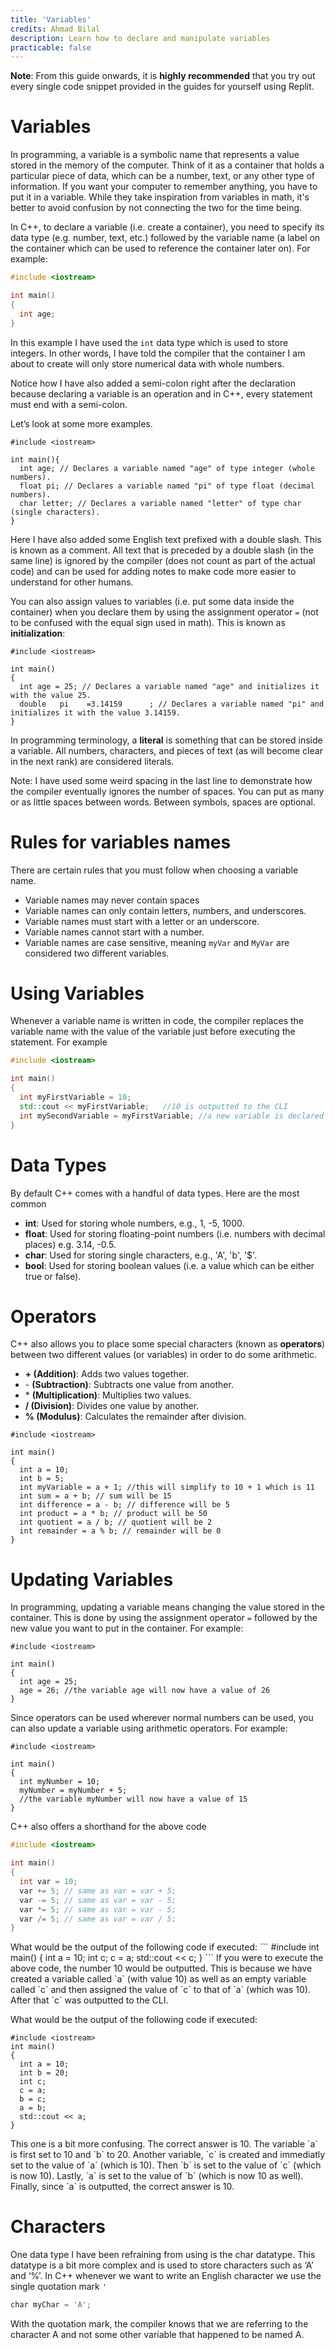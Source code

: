 ```yaml
---
title: 'Variables'
credits: Ahmad Bilal
description: Learn how to declare and manipulate variables
practicable: false
---
```


**Note**: From this guide onwards, it is **highly recommended** that you try out every single code snippet provided in the guides for yourself using Replit.

# Variables

In programming, a variable is a symbolic name that represents a value stored in the memory of the computer. Think of it as a container that holds a particular piece of data, which can be a number, text, or any other type of information. If you want your computer to remember anything, you have to put it in a variable. While they take inspiration from variables in math, it's better to avoid confusion by not connecting the two for the time being.

In C++, to declare a variable (i.e. create a container), you need to specify its data type (e.g. number, text, etc.) followed by the variable name (a label on the container which can be used to reference the container later on). For example:

```c++
#include <iostream>

int main()
{
  int age;
}
```

In this example I have used the `int` data type which is used to store integers. In other words, I have told the compiler that the container I am about to create will only store numerical data with whole numbers.

Notice how I have also added a semi-colon right after the declaration because declaring a variable is an operation and in C++, every statement must end with a semi-colon.

Let’s look at some more examples.

```
#include <iostream>

int main(){
  int age; // Declares a variable named "age" of type integer (whole numbers).
  float pi; // Declares a variable named "pi" of type float (decimal numbers).
  char letter; // Declares a variable named "letter" of type char (single characters).
}
```

Here I have also added some English text prefixed with a double slash. This is known as a comment. All text that is preceded by a double slash (in the same line) is ignored by the compiler (does not count as part of the actual code) and can be used for adding notes to make code more easier to understand for other humans.

You can also assign values to variables (i.e. put some data inside the container) when you declare them by using the assignment operator `=` (not to be confused with the equal sign used in math). This is known as **initialization**:

```
#include <iostream>

int main()
{
  int age = 25; // Declares a variable named "age" and initializes it with the value 25.
  double   pi    =3.14159      ; // Declares a variable named "pi" and initializes it with the value 3.14159.
}
```

In programming terminology, a **literal** is something that can be stored inside a variable. All numbers, characters, and pieces of text (as will become clear in the next rank) are considered literals.

Note: I have used some weird spacing in the last line to demonstrate how the compiler eventually ignores the number of spaces. You can put as many or as little spaces between words. Between symbols, spaces are optional.

# Rules for variables names

There are certain rules that you must follow when choosing a variable name.

- Variable names may never contain spaces
- Variable names can only contain letters, numbers, and underscores.
- Variable names must start with a letter or an underscore.
- Variable names cannot start with a number.
- Variable names are case sensitive, meaning `myVar` and `MyVar` are considered two different variables.

# Using Variables

Whenever a variable name is written in code, the compiler replaces the variable name with the value of the variable just before executing the statement. For example

```c++
#include <iostream>

int main()
{
  int myFirstVariable = 10;
  std::cout << myFirstVariable;   //10 is outputted to the CLI
  int mySecondVariable = myFirstVariable; //a new variable is declared with an initial value of 10
}
```

# Data Types

By default C++ comes with a handful of data types. Here are the most common

- **int**: Used for storing whole numbers, e.g., 1, -5, 1000.
- **float**: Used for storing floating-point numbers (i.e. numbers with decimal places) e.g. 3.14, -0.5.
- **char**: Used for storing single characters, e.g., 'A', 'b', '$'.
- **bool**: Used for storing boolean values (i.e. a value which can be either true or false).

# Operators

C++ also allows you to place some special characters (known as **operators**) between two different values (or variables) in order to do some arithmetic.

- **+ (Addition)**: Adds two values together.
- \- **(Subtraction)**: Subtracts one value from another.
- \* **(Multiplication)**: Multiplies two values.
- **/ (Division)**: Divides one value by another.
- **% (Modulus)**: Calculates the remainder after division.

```
#include <iostream>

int main()
{
  int a = 10;
  int b = 5;
  int myVariable = a + 1; //this will simplify to 10 + 1 which is 11
  int sum = a + b; // sum will be 15
  int difference = a - b; // difference will be 5
  int product = a * b; // product will be 50
  int quotient = a / b; // quotient will be 2
  int remainder = a % b; // remainder will be 0
}

```

# Updating Variables

In programming, updating a variable means changing the value stored in the container. This is done by using the assignment operator `=` followed by the new value you want to put in the container. For example:

```
#include <iostream>

int main()
{
  int age = 25;
  age = 26; //the variable age will now have a value of 26
}
```

Since operators can be used wherever normal numbers can be used, you can also update a variable using arithmetic operators. For example:

```
#include <iostream>

int main()
{
  int myNumber = 10;
  myNumber = myNumber + 5;
  //the variable myNumber will now have a value of 15
}
```

C++ also offers a shorthand for the above code

```c++
#include <iostream>

int main()
{
  int var = 10;
  var += 5; // same as var = var + 5;
  var -= 5; // same as var = var - 5;
  var *= 5; // same as var = var - 5;
  var /= 5; // same as var = var / 5;
}
```

<Exercise number='1'>

  <ExerciseQuestion>
  What would be the output of the following code if executed: 
  ```
  #include <iostream>
  int main()
  {
    int a = 10;
    int c;
    c = a;
    std::cout << c;
  }
  ```

  </ExerciseQuestion>

  <ExerciseAnswer>
  If you were to execute the above code, the number 10 would be outputted. This is because we have created a variable called `a` (with value 10) as well as an empty variable called `c` and then assigned the value of `c` to that of `a` (which was 10). After that `c` was outputted to the CLI.

  </ExerciseAnswer>

</Exercise>

<Exercise number='2'>

  <ExerciseQuestion>

  What would be the output of the following code if executed: 
  ```
  #include <iostream>
  int main()
  {
    int a = 10;
    int b = 20;
    int c;
    c = a;
    b = c;
    a = b;
    std::cout << a;
  }
  ```

  </ExerciseQuestion>

  <ExerciseAnswer>
  This one is a bit more confusing. The correct answer is 10. The variable `a` is first set to 10 and `b` to 20. Another variable, `c` is created and immediatly set to the value of `a` (which is 10). Then `b` is set to the value of `c` (which is now 10). Lastly, `a` is set to the value of `b` (which is now 10 as well). Finally, since `a` is outputted, the correct answer is 10.
  </ExerciseAnswer>

</Exercise>



# Characters

One data type I have been refraining from using is the char datatype. This datatype is a bit more complex and is used to store characters such as ‘A’ and ‘%’. In C++ whenever we want to write an English character we use the single quotation mark `'`

```jsx
char myChar = 'A';
```

With the quotation mark, the compiler knows that we are referring to the character A and not some other variable that happened to be named A.
